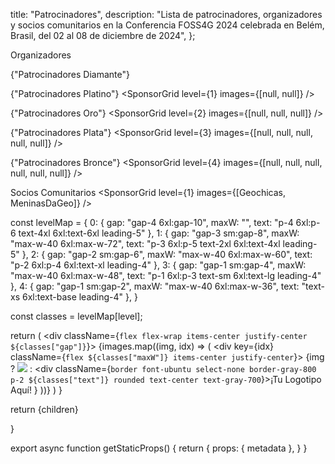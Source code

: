 
  title: "Patrocinadores",
  description: "Lista de patrocinadores, organizadores y socios comunitarios en la Conferencia FOSS4G 2024 celebrada en Belém, Brasil, del 02 al 08 de diciembre de 2024",
};

<Heading bubble color="orange">
  Organizadores
</Heading>
<SponsorGrid level={1} images={[OsGeoLogo, OsGeoBrasil, Geolibres]} />

<Heading color="red">{"Patrocinadores Diamante"}</Heading>
<SponsorGrid level={0} images={[null]} />

<Heading color="red">{"Patrocinadores Platino"}</Heading>
<SponsorGrid level={1} images={[null, null]} />

<Heading color="red">{"Patrocinadores Oro"}</Heading>
<SponsorGrid level={2} images={[null, null, null]} />

<Heading color="red">{"Patrocinadores Plata"}</Heading>
<SponsorGrid level={3} images={[null, null, null, null, null]} />

<Heading color="red">{"Patrocinadores Bronce"}</Heading>
<SponsorGrid level={4} images={[null, null, null, null, null, null]} />

<Heading color="orange">Socios Comunitarios</Heading>
<SponsorGrid level={1} images={[Geochicas, MeninasDaGeo]} />


  const levelMap = {
    0: {
      gap: "gap-4 6xl:gap-10",
      maxW: "",
      text: "p-4 6xl:p-6 text-4xl 6xl:text-6xl leading-5"
    },
    1: {
      gap: "gap-3 sm:gap-8",
      maxW: "max-w-40 6xl:max-w-72",
      text: "p-3 6xl:p-5 text-2xl 6xl:text-4xl leading-5"
    },
    2: {
      gap: "gap-2 sm:gap-6",
      maxW: "max-w-40 6xl:max-w-60",
      text: "p-2 6xl:p-4 6xl:text-xl leading-4"
    },
    3: {
      gap: "gap-1 sm:gap-4",
      maxW: "max-w-40 6xl:max-w-48",
      text: "p-1 6xl:p-3 text-sm 6xl:text-lg leading-4"
    },
    4: {
      gap: "gap-1 sm:gap-2",
      maxW: "max-w-40 6xl:max-w-36",
      text: "text-xs 6xl:text-base leading-4"
    },
  }

  const classes = levelMap[level];

  return (
    <div className={`flex flex-wrap items-center justify-center ${classes["gap"]}`}>
      {images.map((img, idx) => (
        <div key={idx} className={`flex ${classes["maxW"]} items-center justify-center`}>
          {img ? 
            <Image placeholder="blur" src={img} className="max-w-full h-auto" /> : 
            <div className={`border font-ubuntu select-none border-gray-800 p-2 ${classes["text"]} rounded text-center text-gray-700`}>¡Tu Logotipo Aquí!</div>
            }
        </div>
      ))}
    </div>
  )
}

  return <MdxLayout metadata={metadata}>{children}</MdxLayout>

}

export async function getStaticProps() {
  return {
    props: {
      metadata
    },
  }
}
